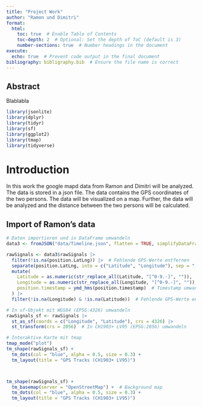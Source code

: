```yaml
---
title: "Project Work"
author: "Ramon und Dimitri"
format:  
  html:
    toc: true  # Enable Table of Contents
    toc-depth: 2  # Optional: Set the depth of ToC (default is 3)
    number-sections: true  # Number headings in the document
execute:
  echo: true  # Prevent code output in the final document
bibliography: bibligraphy.bib  # Ensure the file name is correct
---
```



## Abstract {.unnumbered .unlisted}

Blablabla

```r
library(jsonlite)
library(dplyr)
library(tidyr)
library(sf)
library(ggplot2)
library(tmap)
library(tidyverse)
```

# Introduction {#introduction}  

In this work the google mapd data from Ramon and Dimitri will be analyzed. The data is stored in a json file. The data contains the GPS coordinates of the two persons. The data will be visualized on a map.
Further, the data will be analyzed and the distance between the two persons will be calculated.

## Import of Ramon's data {#import}

```r
# Daten importieren und in DataFrame umwandeln
data3 <- fromJSON("data/Timeline.json", flatten = TRUE, simplifyDataFrame = TRUE)
```


```r
rawSignals <- data3$rawSignals |> 
  filter(!is.na(position.LatLng)) |>  # Fehlende GPS-Werte entfernen
  separate(position.LatLng, into = c("Latitude", "Longitude"), sep = ", ", convert = TRUE) |> 
  mutate(
    Latitude = as.numeric(str_replace_all(Latitude, "[^0-9.-]", "")),  # Gradzeichen entfernen
    Longitude = as.numeric(str_replace_all(Longitude, "[^0-9.-]", "")),
    position.timestamp = ymd_hms(position.timestamp)  # Timestamp umwandeln
  ) |> 
  filter(!is.na(Longitude) & !is.na(Latitude))  # Fehlende GPS-Werte entfernen
```

```r
# In sf-Objekt mit WGS84 (EPSG:4326) umwandeln
rawSignals_sf <- rawSignals |> 
  st_as_sf(coords = c("Longitude", "Latitude"), crs = 4326) |> 
  st_transform(crs = 2056)  # In CH1903+ LV95 (EPSG:2056) umwandeln

```


```r

# Interaktive Karte mit tmap
tmap_mode("plot")
tm_shape(rawSignals_sf) + 
  tm_dots(col = "blue", alpha = 0.5, size = 0.3) +
  tm_layout(title = "GPS Tracks (CH1903+ LV95)")



tm_shape(rawSignals_sf) +
  tm_basemap(server = "OpenStreetMap") +  # Background map
  tm_dots(col = "blue", alpha = 0.5, size = 0.3) +
  tm_layout(title = "GPS Tracks (CH1903+ LV95)")
```
